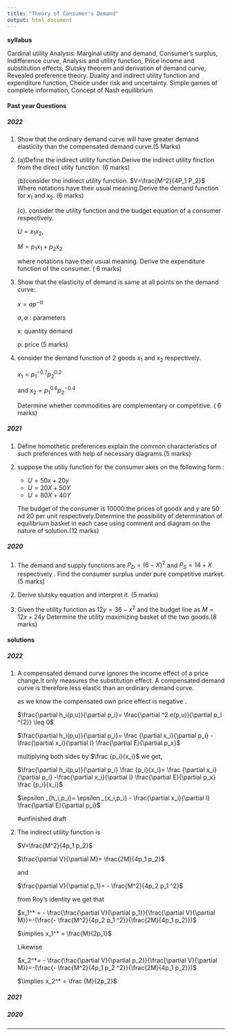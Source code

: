 ```yaml
---
title: "Theory of Consumer's Demand"
output: html_document
---
```



**syllabus**

Cardinal utility Analysis: Marginal utility and demand, Consumer’s surplus, Indifference curve, Analysis and utility function, Price income and substitution effects, Slutsky theorem and derivation of demand curve, Revealed preference theory. Duality and indirect utility function and expenditure function, Choice under risk and uncertainty. Simple games of complete information, Concept of Nash equilibrium




#### Past year Questions {.tabset}

##### 2022

1. Show that the ordinary demand curve will have greater demand elasticity than the compensated demand curve.(5 Marks)

2. (a)Define the indirect utility function.Derive the indirect utility finction from the direct utity    function.
   (6 marks)

   (b)consider the indirect utility function.
   $V=\frac{M^2}{4P_1 P_2}$
   Where notations have their usual meaning.Derive the demand function for $x_1$ and $x_2$. 
   (6 marks)
  
   (c). consider the utility function and the budget equation of a consumer respectively.
  
   $U=x_1 x_2$,
  
   $M=p_1 x_1 +p_2 x_2$
  
   where notations have their usual meaning.
   Derive the expenditure function of the consumer.
   ( 6 marks)

3. Show that the elasticity of demand is same at all points on the demand curve:

   $x=ap^{-\alpha}$

   $a,\alpha$ : parameters

   x: quantity demand

   p: price 
   (5 marks)


4. consider the demand function of 2 goods $x_1$ and $x_2$ respectively.

   $x_1=p_1 ^{-0.7} p_2 ^{0.2}$

   and $x_2=p_1^{0.6}p_2^{-0.4}$

   Determine whether commodities are complementary or competitive.
   ( 6 marks)




##### 2021

1. Define homothetic preferences.explain the common characteristics of such preferences with help of necessary diagrams.(5 marks)

2. suppose the utiliy function for the consumer akes on the following form :

   - $U=50x+20y$
   - $U=20X+50Y$
   - $U=80X+40Y$

   The budget of the consumer is 10000.the prices of good$x$ and $y$ are 50 nd 20 per unit respectively.Determine the possibility of determination of equilibrium basket in each case using comment and diagram on the nature of solution.(12 marks)



##### 2020

1. The demand and supply functions are $P_D =(6-X)^2$ and $P_S =14+X$ respectively . Find the consumer surplus under pure competitive market.(5 marks)

2. Derive slutsky equation and interpret it. (5 marks)

3. Given the utility function as 
   $12y=36-x^2$
   and the budget line as 
   $M=12x+24y$
   Determine the utility maximizing basket of the two goods.(8 marks)
   
#### solutions {.tabset}

##### 2022

1. A compensated demand curve ignores the income effect of a price change.It only measures the substitution effect. A compensated demand curve is therefore less elastic than an ordinary demand curve.
   
   as we know the compensated own price effect is negative . 
   
   $\frac{\partial h_i(p,u)}{\partial p_i}= \frac{\partial ^2 e(p,u)}{\partial p_i ^{2}} \leq 0$
   
   $\frac{\partial h_i(p,u)}{\partial p_i}= \frac {\partial x_i}{\partial p_i} -\frac{\partial x_i}{\partial I} \frac{\partial E}{\partial p_x}$
   
   multiplying both sides by $\frac {p_i}{x_i}$ we get,
   
   
   $\frac{\partial h_i(p,u)}{\partial p_i} \frac {p_i}{x_i}= \frac {\partial x_i}{\partial p_i} -\frac{\partial x_i}{\partial I} \frac{\partial E}{\partial p_x} \frac {p_i}{x_i}$
   
   $\epsilon _{h_i,p_i}= \epsilon _{x_i,p_i} - \frac{\partial x_i}{\partial I} \frac{\partial E}{\partial p_i}$
   
   #unfinished draft
   
2. The indirect utility function is

   $V=\frac{M^2}{4p_1 p_2}$
   
   $\frac{\partial V}{\partial M}= \frac{2M}{4p_1 p_2}$
   
   and
   
   $\frac{\partial V}{\partial p_1}= - \frac{M^2}{4p_2 p_1 ^2}$
   
   from Roy's identity we get that 
   
   $x_1^* = - \frac{\frac{\partial V}{\partial p_1}}{\frac{\partial V}{\partial M}}=-(\frac{- \frac{M^2}{4p_2 p_1 ^2}}{\frac{2M}{4p_1 p_2}})$
   
   $\implies x_1^* = \frac{M}{2p_1}$
   
   Likewise 
   
   $x_2^*= - \frac{\frac{\partial V}{\partial p_2}}{\frac{\partial V}{\partial M}}=-(\frac{-  \frac{M^2}{4p_1 p_2 ^2}}{\frac{2M}{4p_1 p_2}})$
  
   $\implies x_2^* = \frac {M}{2p_2}$
  
  
    
    
   
   
   
   

   
   
   


##### 2021

##### 2020



---

